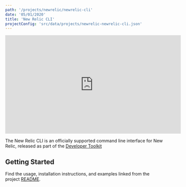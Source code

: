 ```yaml
---
path: '/projects/newrelic/newrelic-cli'
date: '05/01/2020'
title: 'New Relic CLI'
projectConfig: 'src/data/projects/newrelic-newrelic-cli.json'
---
```


<div className="responsive-video">
  <iframe
    width="560"
    height="315"
    src="https://www.youtube.com/embed/g00AeKlECZA"
    frameborder="0"
    allow="accelerometer; autoplay; encrypted-media; gyroscope; picture-in-picture"
    allowfullscreen
  ></iframe>
</div>

The New Relic CLI is an officially supported command line interface for New Relic, released as part of the [Developer Toolkit](https://newrelic.github.io/developer-toolkit/)

## Getting Started

Find the usage, installation instructions, and examples linked from the project [README](https://github.com/newrelic/newrelic-cli#readme).
